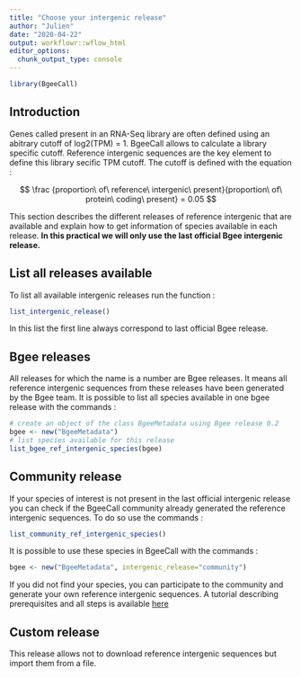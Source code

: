 ```yaml
---
title: "Choose your intergenic release"
author: "Julien"
date: "2020-04-22"
output: workflowr::wflow_html
editor_options:
  chunk_output_type: console
---
```


```r
library(BgeeCall)
```

## Introduction

Genes called present in an RNA-Seq library are often defined using an abitrary cutoff of log2(TPM) = 1. BgeeCall allows to calculate a library specific cutoff.
Reference intergenic sequences are the key element to define this library secific TPM cutoff.
The cutoff is defined with the equation :

$$ \frac {proportion\ of\ reference\ intergenic\ present}{proportion\ of\ protein\ coding\ present} = 0.05 $$

This section describes the different releases of reference intergenic that are available and explain how to get information of species available in each release.
**In this practical we will only use the last official Bgee intergenic release.**

## List all releases available

To list all available intergenic releases run the function :
```r
list_intergenic_release()
```

In this list the first line always correspond to last official Bgee release.

## Bgee releases

All releases for which the name is a number are Bgee releases. It means all reference intergenic sequences from these releases have been generated by the Bgee team.
It is possible to list all species available in one bgee release with the commands :
```r
# create an object of the class BgeeMetadata using Bgee release 0.2
bgee <- new("BgeeMetadata")
# list species available for this release
list_bgee_ref_intergenic_species(bgee)
```

## Community release

If your species of interest is not present in the last official intergenic release you can check if the BgeeCall community already generated the reference intergenic sequences.
To do so use the commands :
```r
list_community_ref_intergenic_species()
```

It is possible to use these species in BgeeCall with the commands :
```r
bgee <- new("BgeeMetadata", intergenic_release="community")
```

If you did not find your species, you can participate to the community and generate your own reference intergenic sequences.
A tutorial describing prerequisites and all steps is available [here](https://github.com/BgeeDB/reference_intergenic_standalone)

## Custom release

This release allows not to download reference intergenic sequences but import them from a file.
